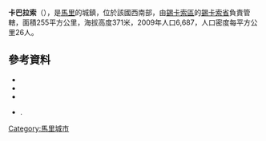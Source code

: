 '''卡巴拉索'''（{{lang-fr|Kabarasso}}），是[[馬里|馬里]]的城鎮，位於該國西南部，由[[錫卡索區|錫卡索區]]的[[錫卡索省|錫卡索省]]負責管轄，面積255平方公里，海拔高度371米，2009年人口6,687，人口密度每平方公里26人。

==參考資料==
*{{citation |title=Common and Fundamental Operational Datasets Registry: Mali |publisher=United Nations Office for the Coordination of Humanitarian Affairs |url=http://cod.humanitarianresponse.info/country-region/mali |deadurl=yes |archiveurl=https://web.archive.org/web/20120106202217/http://cod.humanitarianresponse.info/country-region/mali |archivedate=2012-01-06 |accessdate=2015-07-21 }}
*{{citation
 |url         = http://instat.gov.ml/documentation/sikasso.pdf
 |publisher   = République de Mali: Institut National de la Statistique
 |title       = Resultats Provisoires RGPH 2009 (Région de Sikasso)
 |language    = fr
 |deadurl     = yes
 |archiveurl  = https://www.webcitation.org/6AnYveESp?url=http://instat.gov.ml/documentation/sikasso.pdf
 |archivedate = 2012-09-19
 |accessdate  = 2015-07-21
}}
*{{citation |title=Communes de la Région de Sikasso |publisher=Ministère de l’administration territoriale et des collectivités locales, République du Mali |url=http://www.matcl.gov.ml/pdf/ComRegSikasso.pdf |language=fr |deadurl=yes |archiveurl=https://www.webcitation.org/6AnZ7FgpR?url=http://www.matcl.gov.ml/pdf/ComRegSikasso.pdf |archivedate=2012-09-19 |accessdate=2015-07-21 }}
*{{citation | title=Plan de Sécurité Alimentaire Commune Rurale de Karabasso 2006-2010 | publisher=Commissariat à la Sécurité Alimentaire, République du Mali, USAID-Mali | year=2006 | url=http://www.aec.msu.edu/fs2/mali_fd_strtgy/plans/sikasso/sikasso/psa_kabarasso.pdf | language=fr | deadurl=yes | archiveurl=https://web.archive.org/web/20120830043532/http://www.aec.msu.edu/fs2/mali_fd_strtgy/plans/sikasso/sikasso/psa_kabarasso.pdf | archivedate=2012年8月30日 | df= | accessdate=2015年7月21日 }}.

{{Coord|12|0|42|N|5|56|10|W|display=title}}

{{錫卡索區}}

[[Category:馬里城市|Category:馬里城市]]


{{Mali-geo-stub}}